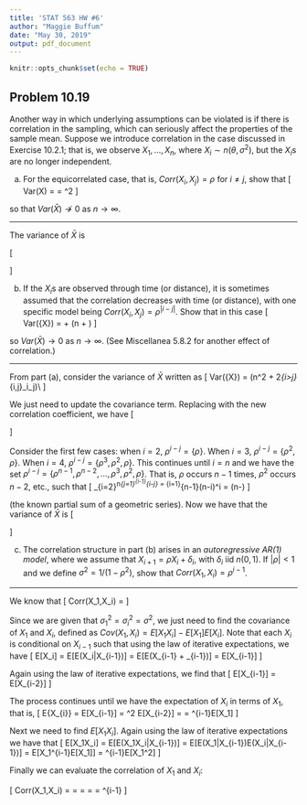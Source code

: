 ```yaml
---
title: 'STAT 563 HW #6'
author: "Maggie Buffum"
date: "May 30, 2019"
output: pdf_document
---
```


```r
knitr::opts_chunk$set(echo = TRUE)
```

## Problem 10.19
Another way in which underlying assumptions can be violated is if there is correlation in the sampling, which can seriously affect the properties of the sample mean. Suppose we introduce correlation in the case discussed in Exercise 10.2.1; that is, we observe $X_1,\dots,X_n$, where $X_i \sim n(\theta,\sigma^2)$, but the $X_i$s are no longer independent.
  
\hrulefill
  
(a) For the equicorrelated case, that is, $Corr(X_i,X_j)=\rho$ for $i \ne j$, show that
\[
Var(\bar X) = \frac{\sigma^2}{n} = \frac{n-1}{n}\rho\sigma^2
\]
  
so that $Var(\bar{X}) \not\rightarrow 0$ as $n \rightarrow \infty$.
  
---
  
The variance of $\bar{X}$ is
  
\[
\begin{aligned}
Var(\bar{X}) &= Var\left(\frac{1}{n}\sum_{i=1}^n X_i\right)\\
&= \frac{1}{n^2}Var\left(\sum_{i=1}^n X_i\right)\\
&= \frac{1}{n^2}\left(\sum_{i}Var(X_i) + 2\sum_{i>j}Cov(X_i,X_j)\right)\\
&= \frac{1}{n^2}\left(n\sigma^2 + 2\sum_{i>j}\rho_{i,j}\sigma_i\sigma_j\right)\\
&= \frac{1}{n^2}\left(n\sigma^2 + 2\sum_{i>j}\rho\sigma^2\right)\\
&= \frac{1}{n^2}\left(n\sigma^2 + 2{n \choose 2}\rho\sigma^2\right)\\
&= \frac{1}{n^2}\left(n\sigma^2 + 2\frac{n!}{2!(n-2)!}\rho\sigma^2\right)\\
&= \frac{1}{n^2}\left(n\sigma^2 + n(n-1)\rho\sigma^2\right)\\
&= \frac{\sigma^2}{n} + \frac{n-1}{n}\rho\sigma^2\\
\end{aligned}
\]
  
\hrulefill
  
(b) If the $X_i$s are observed through time (or distance), it is sometimes assumed that the correlation decreases with time (or distance), with one specific model being $Corr(X_i,X_j) = \rho^{|i-j|}$. Show that in this case
\[
Var(\bar{X}) = \frac{\sigma^2}{n} + \frac{2\sigma^2}{n^2}\frac{\rho}{1-\rho}\left(n + \frac{1-\rho^n}{1-\rho}\right)
\]
  
so $Var(\bar{X}) \rightarrow 0$ as $n \rightarrow \infty$. (See Miscellanea 5.8.2 for another effect of correlation.)
  
---
  
From part (a), consider the variance of $\bar{X}$ written as
\[
Var(\bar{X}) = \frac{1}{n^2}\left(n\sigma^2 + 2\sum_{i>j}\rho_{i,j}\sigma_i\sigma_j\right)\\
\]
  
We just need to update the covariance term. Replacing with the new correlation coefficient, we have
\[
\begin{aligned}
Cov(X_i,X_j) &= \sum_{i>j}\rho_{i,j}\sigma_i\sigma_j\\
&= \sigma^2\sum_{i>j}\rho^{|i-j|}\\
&= \sigma^2\sum_{i=2}^n\sum_{j=1}^{i-1}\rho^{i-j}\\
\end{aligned}
\]
  
Consider the first few cases: when $i=2$, $\rho^{i-j} = \{\rho\}$. When $i=3$, $\rho^{i-j} = \{\rho^2,\rho\}$. When $i=4$, $\rho^{i-j} = \{\rho^3,\rho^2,\rho\}$. This continues until $i=n$ and we have the set $\rho^{i-j} = \{\rho^{n-1},\rho^{n-2},\dots,\rho^3,\rho^2,\rho\}$. That is, $\rho$ occurs $n-1$ times, $\rho^2$ occurs $n-2$, etc., such that
\[
\sum_{i=2}^n\sum_{j=1}^{i-1}\rho^{i-j} = \sum_{i=1}^{n-1}(n-i)\rho^i = \frac{\rho}{1-\rho}\left(n-\frac{1-\rho^n}{1-\rho}\right)
\]
  
(the known partial sum of a geometric series). Now we have that the variance of $\bar{X}$ is
\[
\begin{aligned}
Var(\bar{X}) &= \frac{1}{n^2}\left(n\sigma^2 + 2\sum_{i>j}\rho_{i,j}\sigma_i\sigma_j\right)\\
&= \frac{1}{n^2}\left(n\sigma^2 + 2\sigma^2\frac{\rho}{1-\rho}\left(n-\frac{1-\rho^n}{1-\rho}\right)\right)\\
&= \frac{\sigma^2}{n} + \frac{2\sigma^2}{n^2}\frac{\rho}{1-\rho}\left(n-\frac{1-\rho^n}{1-\rho}\right)\\
\end{aligned}
\]
  
\hrulefill
  
(c) The correlation structure in part (b) arises in an *autoregressive AR(1) model*, where we assume that $X_{i+1} = \rho X_{i} + \delta_{i}$, with $\delta_i$ iid $n(0,1)$. If $|\rho| < 1$ and we define $\sigma^2 = 1/(1-\rho^2)$, show that $Corr(X_1,X_i) = \rho^{i-1}$.
  
---
  
We know that
\[
Corr(X_1,X_i) = \frac{Cov(X_1,X_i)}{\sqrt{\sigma_1^2\sigma_i^2}}
\]
  
Since we are given that $\sigma_1^2 = \sigma_i^2 = \sigma^2$, we just need to find the covariance of $X_1$ and $X_i$, defined as $Cov(X_1,X_i) = E[X_1X_i] - E[X_1]E[X_i]$. Note that each $X_{i}$ is conditional on $X_{i-1}$ such that using the law of iterative expectations, we have
\[
E[X_i] = E[E(X_i|X_{i-1})] = E[E(\rho X_{i-1} + \delta_{i-1})] = \rho E[X_{i-1}]
\]
  
Again using the law of iterative expectations, we find that
\[
E[X_{i-1}] = \rho E[X_{i-2}]
\]
  
The process continues until we have the expectation of $X_i$ in terms of $X_1$, that is,
\[
E{X_{i}} = \rho E[X_{i-1}] = \rho^2 E[X_{i-2}] = \dots = \rho^{i-1}E[X_1]
\]
  
Next we need to find $E[X_1X_i]$. Again using the law of iterative expectations we have that
\[
E[X_1X_i] = E[E(X_1X_i|X_{i-1})] = E[E(X_1|X_{i-1})E(X_i|X_{i-1})] = E[X_1\rho^{i-1}E[X_1]] = \rho^{i-1}E[X_1^2]
\]
  
Finally we can evaluate the correlation of $X_1$ and $X_i$:
  
\[
Corr(X_1,X_i) = \frac{Cov(X_1,X_i)}{\sqrt{\sigma^2\sigma^2}} = \frac{\rho^{i-1}E[X_1^2] - \rho^{i-1}(E[X_1])^2}{\sigma^2} = \frac{\rho^{i-1}Var(X_1)}{\sigma^2} = \frac{\rho^{i-1}\sigma^2}{\sigma^2} = \rho^{i-1}
\]
  
\hrulefill

























